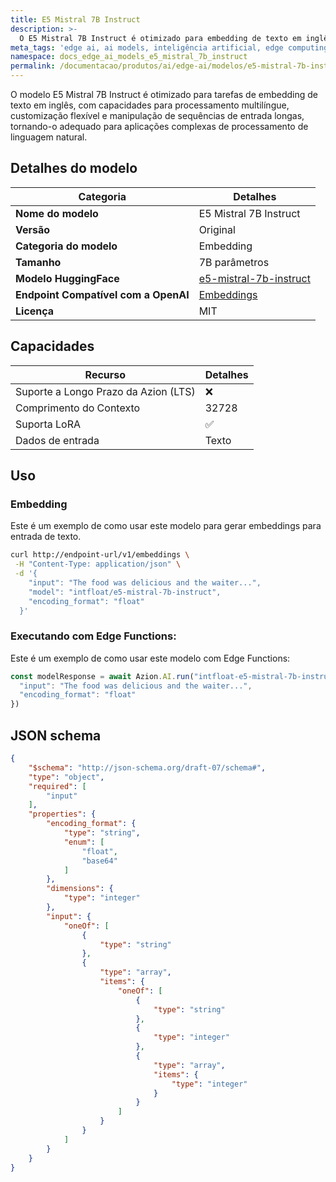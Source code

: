 ```yaml
---
title: E5 Mistral 7B Instruct
description: >-
  O E5 Mistral 7B Instruct é otimizado para embedding de texto em inglês, processamento multilíngue, customização e sequências de entrada longas.
meta_tags: 'edge ai, ai models, inteligência artificial, edge computing, mistral'
namespace: docs_edge_ai_models_e5_mistral_7b_instruct
permalink: /documentacao/produtos/ai/edge-ai/modelos/e5-mistral-7b-instruct/
---
```


O modelo E5 Mistral 7B Instruct é otimizado para tarefas de embedding de texto em inglês, com capacidades para processamento multilíngue, customização flexível e manipulação de sequências de entrada longas, tornando-o adequado para aplicações complexas de processamento de linguagem natural.

## Detalhes do modelo

| Categoria | Detalhes |
|----------|---------|
| **Nome do modelo** | E5 Mistral 7B Instruct |
| **Versão** | Original |
| **Categoria do modelo** | Embedding |
| **Tamanho** | 7B parâmetros |
| **Modelo HuggingFace** | [e5-mistral-7b-instruct](https://huggingface.co/intfloat/e5-mistral-7b-instruct) |
| **Endpoint Compatível com a OpenAI**| [Embeddings](https://platform.openai.com/docs/api-reference/embeddings/create) |
| **Licença** | MIT |

## Capacidades

| Recurso | Detalhes |
|---------|--------|
| Suporte a Longo Prazo da Azion (LTS) | ❌ |
| Comprimento do Contexto | 32728 |
| Suporta LoRA | ✅ |
| Dados de entrada | Texto |

## Uso

### Embedding

Este é um exemplo de como usar este modelo para gerar embeddings para entrada de texto.

```bash
curl http://endpoint-url/v1/embeddings \
 -H "Content-Type: application/json" \
 -d '{
    "input": "The food was delicious and the waiter...",
    "model": "intfloat/e5-mistral-7b-instruct",
    "encoding_format": "float"
  }'
```

### Executando com Edge Functions:

Este é um exemplo de como usar este modelo com Edge Functions:

```ts
const modelResponse = await Azion.AI.run("intfloat-e5-mistral-7b-instruct", {
  "input": "The food was delicious and the waiter...",
  "encoding_format": "float"
})
```

## JSON schema

```json
{
    "$schema": "http://json-schema.org/draft-07/schema#",
    "type": "object",
    "required": [
        "input"
    ],
    "properties": {
        "encoding_format": {
            "type": "string",
            "enum": [
                "float",
                "base64"
            ]
        },
        "dimensions": {
            "type": "integer"
        },
        "input": {
            "oneOf": [
                {
                    "type": "string"
                },
                {
                    "type": "array",
                    "items": {
                        "oneOf": [
                            {
                                "type": "string"
                            },
                            {
                                "type": "integer"
                            },
                            {
                                "type": "array",
                                "items": {
                                    "type": "integer"
                                }
                            }
                        ]
                    }
                }
            ]
        }
    }
}
```
